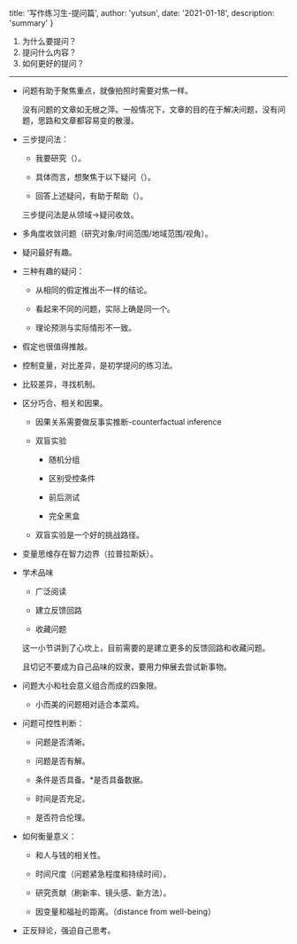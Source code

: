 
  title: '写作练习生-提问篇',
  author: 'yutsun',
  date: '2021-01-18',
  description: 'summary'
}


1. 为什么要提问？
2. 提问什么内容？
3. 如何更好的提问？

***

- 问题有助于聚焦重点，就像拍照时需要对焦一样。

    没有问题的文章如无根之萍。一般情况下，文章的目的在于解决问题，没有问题，思路和文章都容易变的散漫。

- 三步提问法：

    - 我要研究（）。

    - 具体而言，想聚焦于以下疑问（）。

    - 回答上述疑问，有助于帮助（）。

    三步提问法是从领域->疑问收敛。

- 多角度收敛问题（研究对象/时间范围/地域范围/视角）。

- 疑问最好有趣。

- 三种有趣的疑问：

    - 从相同的假定推出不一样的结论。

    - 看起来不同的问题，实际上确是同一个。

    - 理论预测与实际情形不一致。

- 假定也很值得推敲。

- 控制变量，对比差异，是初学提问的练习法。

- 比较差异，寻找机制。

- 区分巧合、相关和因果。

    - 因果关系需要做反事实推断-counterfactual inference

    - 双盲实验

        - 随机分组

        - 区别受控条件

        - 前后测试

        - 完全黑盒

    - 双盲实验是一个好的挑战路径。

- 变量思维存在智力边界（拉普拉斯妖）。

- 学术品味

    - 广泛阅读

    - 建立反馈回路

    - 收藏问题

    这一小节讲到了心坎上，目前需要的是建立更多的反馈回路和收藏问题。

    且切记不要成为自己品味的奴隶，要用力伸展去尝试新事物。

- 问题大小和社会意义组合而成的四象限。

    - 小而美的问题相对适合本菜鸡。

- 问题可控性判断：

    - 问题是否清晰。

    - 问题是否有解。

    - 条件是否具备。*是否具备数据。

    - 时间是否充足。

    - 是否符合伦理。

- 如何衡量意义：

    - 和人与钱的相关性。

    - 时间尺度（问题紧急程度和持续时间）。

    - 研究贡献（刷新率、镜头感、新方法）。

    - 因变量和福祉的距离。（distance from well-being）

- 正反辩论，强迫自己思考。